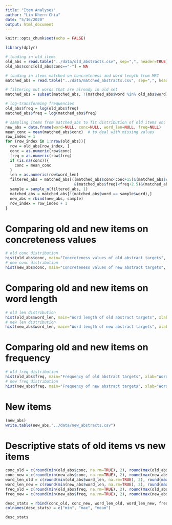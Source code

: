 ```yaml
---
title: "Item Analyses"
author: "Lin Khern Chia"
date: "5/16/2020"
output: html_document
---
```


```r
knitr::opts_chunk$set(echo = FALSE)

library(dplyr)

# loading in old items
old_abs = read.table("../data/old_abstracts.csv", sep=",", header=TRUE)
old_abs$conc[old_abs$conc=="-"] = NA

# loading in items matched on concreteness and word length from MRC
matched_abs = read.table("../data/matched_abstracts.csv", sep=",", header=TRUE)

# filtering out words that are already in old set
matched_abs = subset(matched_abs, !(matched_abs$word %in% old_abs$word))

# log-transforming frequencies
old_abs$freq = log(old_abs$freq)
matched_abs$freq = log(matched_abs$freq)

# sampling items from matched_abs to fit distribution of old items on: 1) concreteness, 2) word length, 3) frequency
new_abs = data.frame(word=NULL, conc=NULL, word_len=NULL, freq=NULL)
mean_conc = mean(matched_abs$conc)  # to deal with missing values
row_index = 1
for (row_index in 1:nrow(old_abs)){
  row = old_abs[row_index, ]
  conc = as.numeric(row$conc)
  freq = as.numeric(row$freq)
  if (is.na(conc)){
    conc = mean_conc
  }
  len = as.numeric(row$word_len)
  filtered_abs = matched_abs[((matched_abs$conc<conc+15)&(matched_abs$conc>conc-15)&(matched_abs$word_len<len+3)&(matched_abs$word_len>len-3)
                              &(matched_abs$freq)<freq+2.5)&(matched_abs$freq)>freq-2.5,]
  sample = sample_n(filtered_abs, 1)
  matched_abs = matched_abs[!(matched_abs$word == sample$word),]
  new_abs = rbind(new_abs, sample)
  row_index = row_index + 1
}
```

# Comparing old and new items on concreteness values
```r
# old conc distribution
hist(old_abs$conc, main="Concreteness values of old abstract targets", xlab="Concreteness")
# new conc distribution 
hist(new_abs$conc, main="Concreteness values of new abstract targets", xlab="Concreteness")
```

# Comparing old and new items on word length
```r
# old len distribution
hist(old_abs$word_len, main="Word length of old abstract targets", xlab="Word Length")
# new len distribution
hist(new_abs$word_len, main="Word length of new abstract targets", xlab="Word Length")

```

# Comparing old and new items on frequency
```r
# old freq distribution
hist(old_abs$freq, main="Frequency of old abstract targets", xlab="Word Frequency")
# new freq distribution
hist(new_abs$freq, main="Frequency of new abstract targets", xlab="Word Frequency")

```

# New items
```r
(new_abs)
write.table(new_abs,"../data/new_abstracts.csv")
```

# Descriptive stats of old items vs new items
```r
conc_old = c(round(min(old_abs$conc, na.rm=TRUE), 2), round(max(old_abs$conc, na.rm=TRUE),2), round(mean(old_abs$conc, na.rm=TRUE),2))
conc_new = c(round(min(new_abs$conc, na.rm=TRUE), 2), round(max(new_abs$conc, na.rm=TRUE),2), round(mean(new_abs$conc, na.rm=TRUE),2))
word_len_old = c(round(min(old_abs$word_len, na.rm=TRUE), 2), round(max(old_abs$word_len, na.rm=TRUE),2), round(mean(old_abs$word_len, na.rm=TRUE),2))
word_len_new = c(round(min(new_abs$word_len, na.rm=TRUE), 2), round(max(new_abs$word_len, na.rm=TRUE),2), round(mean(new_abs$word_len, na.rm=TRUE),2))
freq_old = c(round(min(old_abs$freq, na.rm=TRUE), 2), round(max(old_abs$freq, na.rm=TRUE),2), round(mean(old_abs$freq, na.rm=TRUE),2))
freq_new = c(round(min(new_abs$freq, na.rm=TRUE), 2), round(max(new_abs$freq, na.rm=TRUE),2), round(mean(new_abs$freq, na.rm=TRUE),2))

desc_stats = rbind(conc_old, conc_new, word_len_old, word_len_new, freq_old, freq_new)
colnames(desc_stats) = c("min", "max", "mean")

desc_stats

```